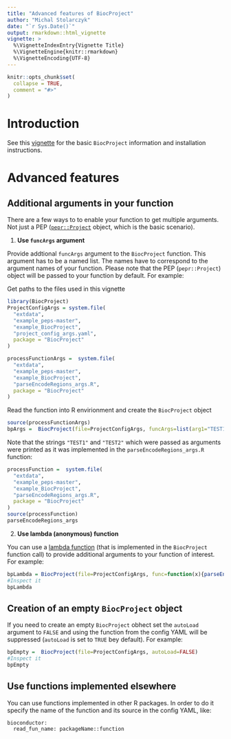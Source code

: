 ```yaml
---
title: "Advanced features of BiocProject"
author: "Michal Stolarczyk"
date: "`r Sys.Date()`"
output: rmarkdown::html_vignette
vignette: >
  %\VignetteIndexEntry{Vignette Title}
  %\VignetteEngine{knitr::rmarkdown}
  %\VignetteEncoding{UTF-8}
---
```


```r
knitr::opts_chunk$set(
  collapse = TRUE,
  comment = "#>"
)
```

# Introduction

See this [vignette](./1getStarted.html) for the basic `BiocProject` information and installation instructions.

# Advanced features

## Additional arguments in your function

There are a few ways to to enable your function to get multiple arguments. Not just a PEP ([`pepr::Project`](http://code.databio.org/pepr/reference/Project-class.html) object, which is the basic scenario).

1. **Use `funcArgs` argument**

Provide addtional `funcArgs` argument to the `BiocProject` function. This argument has to be a named list. The names have to correspond to the argument names of your function. Please note that the PEP (`pepr::Project`) object will be passed to your function by default. For example:

Get paths to the files used in this vignette
```r
library(BiocProject)
ProjectConfigArgs = system.file(
  "extdata",
  "example_peps-master",
  "example_BiocProject",
  "project_config_args.yaml",
  package = "BiocProject"
)

processFunctionArgs =  system.file(
  "extdata",
  "example_peps-master",
  "example_BiocProject",
  "parseEncodeRegions_args.R",
  package = "BiocProject"
)
```
Read the function into R envirionment and create the `BiocProject` object 
```r
source(processFunctionArgs)
bpArgs =  BiocProject(file=ProjectConfigArgs, funcArgs=list(arg1="TEST1",arg2="TEST2"))
```
Note that the strings `"TEST1"` and `"TEST2"` which were passed as arguments were printed as it was implemented in the `parseEncodeRegions_args.R` function:
```r
processFunction =  system.file(
  "extdata",
  "example_peps-master",
  "example_BiocProject",
  "parseEncodeRegions_args.R",
  package = "BiocProject"
)
source(processFunction)
parseEncodeRegions_args
```


2. **Use lambda (anonymous) function**

You can use a [lambda function](https://en.wikipedia.org/wiki/Anonymous_function) (that is implemented in the `BiocProject` function call) to provide additional arguments to your function of interest. For example:

```r
bpLambda = BiocProject(file=ProjectConfigArgs, func=function(x){parseEncodeRegions_args(x,"TEST1","TEST2")})
#Inspect it
bpLambda
```

## Creation of an empty `BiocProject` object

If you need to create an empty `BiocProject` obhect set the `autoLoad` argument to `FALSE` and using the function from the config YAML will be suppressed (`autoLoad` is set to `TRUE` bey default). For example:

```r
bpEmpty =  BiocProject(file=ProjectConfigArgs, autoLoad=FALSE)
#Inspect it
bpEmpty
```



## Use functions implemented elsewhere 

You can use functions implemented in other R packages. In order to do it specify the name of the function and its source in the config YAML, like:

```
bioconductor:
  read_fun_name: packageName::function
```


